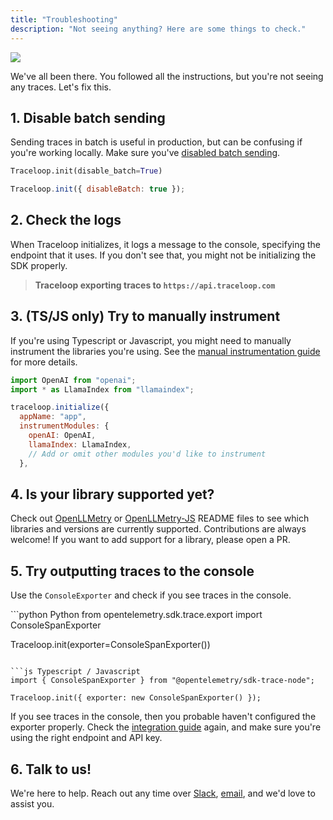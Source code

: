 ```yaml
---
title: "Troubleshooting"
description: "Not seeing anything? Here are some things to check."
---
```


<Frame>
  <img src="/img/no_traces.png" />
</Frame>

We've all been there. You followed all the instructions, but you're not seeing any traces. Let's fix this.

## 1. Disable batch sending

Sending traces in batch is useful in production, but can be confusing if you're working locally.
Make sure you've [disabled batch sending](/openllmetry/configuration#disable-batch).

<CodeGroup>

```python Python
Traceloop.init(disable_batch=True)
```

```js Typescript / Javascript
Traceloop.init({ disableBatch: true });
```

</CodeGroup>

## 2. Check the logs

When Traceloop initializes, it logs a message to the console, specifying the endpoint that it uses.
If you don't see that, you might not be initializing the SDK properly.

> **Traceloop exporting traces to `https://api.traceloop.com`**

## 3. (TS/JS only) Try to manually instrument

If you're using Typescript or Javascript, you might need to manually instrument the libraries you're using.
See the [manual instrumentation guide](/openllmetry/tracing/js-manual-instrumentations) for more details.

```js
import OpenAI from "openai";
import * as LlamaIndex from "llamaindex";

traceloop.initialize({
  appName: "app",
  instrumentModules: {
    openAI: OpenAI,
    llamaIndex: LlamaIndex,
    // Add or omit other modules you'd like to instrument
  },
```

## 4. Is your library supported yet?

Check out [OpenLLMetry](https://github.com/traceloop/openllmetry#readme) or [OpenLLMetry-JS](https://github.com/traceloop/openllmetry-js#readme) README files to see which libraries and versions are currently supported.
Contributions are always welcome! If you want to add support for a library, please open a PR.

## 5. Try outputting traces to the console

Use the `ConsoleExporter` and check if you see traces in the console.

<CodeGroup>
```python Python
from opentelemetry.sdk.trace.export import ConsoleSpanExporter

Traceloop.init(exporter=ConsoleSpanExporter())

````

```js Typescript / Javascript
import { ConsoleSpanExporter } from "@opentelemetry/sdk-trace-node";

Traceloop.init({ exporter: new ConsoleSpanExporter() });
````

</CodeGroup>

If you see traces in the console, then you probable haven't configured the exporter properly.
Check the [integration guide](/openllmetry/integrations) again, and make sure you're using the right endpoint and API key.

## 6. Talk to us!

We're here to help.
Reach out any time over
[Slack](https://traceloop.com/slack),
[email](mailto:dev@traceloop.com), and we'd love to assist you.
